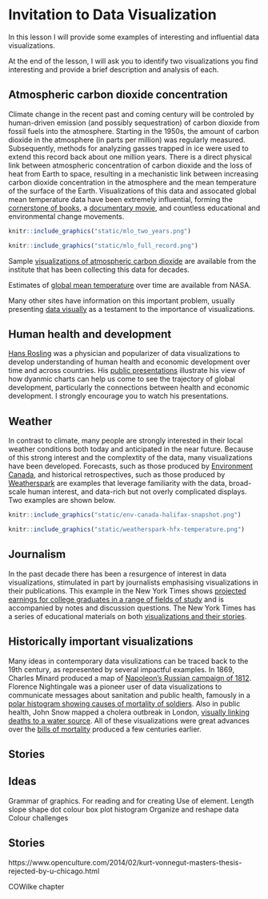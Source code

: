 # Invitation to Data Visualization {#invitation}

In this lesson I will provide some examples of interesting and influential data visualizations.

At the end of the lesson, I will ask you to identify two visualizations you find interesting and provide a brief description and analysis of each.

## Atmospheric carbon dioxide concentration

Climate change in the recent past and coming century will be controled by human-driven emission (and possibly sequestration) of carbon dioxide from fossil fuels into the atmosphere. Starting in the 1950s, the amount of carbon dioxide in the atmosphere (in parts per million) was regularly measured. Subsequently, methods for analyzing gasses trapped in ice were used to extend this record back about one million years. There is a direct physical link between atmospheric concentration of carbon dioxide and the loss of heat from Earth to space, resulting in a mechanistic link between increasing carbon dioxide concentration in the atmosphere and the mean temperature of the surface of the Earth. Visualizations of this data and assocated global mean temperature data have been extremely influential, forming the [cornerstone of books](https://en.wikipedia.org/wiki/The_Hockey_Stick_and_the_Climate_Wars), a [documentary movie](https://en.wikipedia.org/wiki/An_Inconvenient_Truth), and countless educational and environmental change movements.

```r
knitr::include_graphics("static/mlo_two_years.png")
```

```r
knitr::include_graphics("static/mlo_full_record.png")
```

Sample [visualizations of atmospheric carbon dioxide](https://scrippsco2.ucsd.edu/data/atmospheric_co2/primary_mlo_co2_record.html) are available from the institute that has been collecting this data for decades.

Estimates of [global mean temperature](https://climate.nasa.gov/vital-signs/global-temperature/) over time are available from NASA.

Many other sites have information on this important problem, usually presenting [data visually](https://www.climate.gov/news-features/understanding-climate/climate-change-atmospheric-carbon-dioxide) as a testament to the importance of visualizations.

## Human health and development 

[Hans Rosling](https://en.wikipedia.org/wiki/Hans_Rosling) was a physician and popularizer of data visualizations to develop understanding of human health and economic development over time and across countries. His [public presentations](https://www.ted.com/talks/hans_rosling_the_best_stats_you_ve_ever_seen) illustrate his view of how dyanmic charts can help us come to see the trajectory of global development, particularly the connections between health and economic development. I strongly encourage you to watch his presentations.

## Weather 

In contrast to climate, many people are strongly interested in their local weather conditions both today and anticipated in the near future. Because of this strong interest and the complextity of the data, many visualizations have been developed. Forecasts, such as those produced by [Environment Canada](https://weather.gc.ca/city/pages/ns-19_metric_e.html), and historical retrospectives, such as those produced by [Weatherspark](https://weatherspark.com/y/28434/Average-Weather-in-Halifax-Canada-Year-Round) are examples that leverage familiarity with the data, broad-scale human interest, and data-rich but not overly complicated displays. Two examples are shown below.

```r
knitr::include_graphics("static/env-canada-halifax-snapshot.png")
```

```r
knitr::include_graphics("static/weatherspark-hfx-temperature.png")
```

## Journalism

In the past decade there has been a resurgence of interest in data visualizations, stimulated in part by journalists emphasising visualizations in their publications. This example in the New York Times shows [projected earnings for college graduates in a range of fields of study](https://www.nytimes.com/2018/01/04/learning/whats-going-on-in-this-graph-jan-9-2018.html) and is accompanied by notes and discussion questions. The New York Times has a series of educational materials on both [visualizations and their stories](https://www.nytimes.com/column/whats-going-on-in-this-graph).


## Historically important visualizations

Many ideas in contemporary data visulizations can be traced back to the 19th century, as represented by several impactful examples. In 1869, Charles Minard produced a map of [Napoleon's Russian campaign of 1812](https://en.wikipedia.org/wiki/Charles_Joseph_Minard#The_map_of_Napoleon's_Russian_campaign). Florence Nightingale was a pioneer user of data visualizations to communicate messages about sanitation and public health, famously in a [polar histogram showing causes of mortality of soldiers](https://en.wikipedia.org/wiki/Florence_Nightingale#Statistics_and_sanitary_reform). Also in public health, John Snow mapped a cholera outbreak in London, [visually linking deaths to a water source](https://en.wikipedia.org/wiki/John_Snow#Cholera). All of these visualizations were great advances over the [bills of mortality](https://en.wikipedia.org/wiki/Bills_of_mortality) produced a few centuries earlier.




## Stories


## Ideas 

Grammar of graphics. For reading and for creating
Use of element. Length slope shape dot colour box plot histogram
Organize and reshape data
Colour challenges




## Stories

https://www.openculture.com/2014/02/kurt-vonnegut-masters-thesis-rejected-by-u-chicago.html

COWilke chapter
